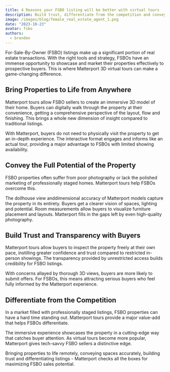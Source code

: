 ```yaml
---
title: 4 Reasons your FSBO listing will be better with virtual tours
description: Build trust, differentiate from the competition and convey your property's value.
image: /images/blog/female_real_estate_agent_1.png
date: "2023-10-23"
avatar: fsbo
authors:
  - brenden
---
```


For-Sale-By-Owner (FSBO) listings make up a significant portion of real estate transactions. With the right tools and strategy, FSBOs have an immense opportunity to showcase and market their properties effectively to prospective buyers. This is where Matterport 3D virtual tours can make a game-changing difference.

## Bring Properties to Life from Anywhere

Matterport tours allow FSBO sellers to create an immersive 3D model of their home. Buyers can digitally walk through the property at their convenience, getting a comprehensive perspective of the layout, flow and finishing. This brings a whole new dimension of insight compared to traditional listings.

With Matterport, buyers do not need to physically visit the property to get an in-depth experience. The interactive format engages and informs like an actual tour, providing a major advantage to FSBOs with limited showing availability.

## Convey the Full Potential of the Property

FSBO properties often suffer from poor photography or lack the polished marketing of professionally staged homes. Matterport tours help FSBOs overcome this.

The dollhouse view anddimensional accuracy of Matterport models capture the property in its entirety. Buyers get a clearer vision of spaces, lighting and potential. Room measurements allow buyers to visualize furniture placement and layouts. Matterport fills in the gaps left by even high-quality photography.

## Build Trust and Transparency with Buyers
Matterport tours allow buyers to inspect the property freely at their own pace, instilling greater confidence and trust compared to restricted in-person showings. The transparency provided by unrestricted access builds credibility for FSBO listings.

With concerns allayed by thorough 3D views, buyers are more likely to submit offers. For FSBOs, this means attracting serious buyers who feel fully informed by the Matterport experience.

## Differentiate from the Competition
In a market filled with professionally staged listings, FSBO properties can have a hard time standing out. Matterport tours provide a major value-add that helps FSBOs differentiate.

The immersive experience showcases the property in a cutting-edge way that catches buyer attention. As virtual tours become more popular, Matterport gives tech-savvy FSBO sellers a distinctive edge.

Bringing properties to life remotely, conveying spaces accurately, building trust and differentiating listings - Matterport checks all the boxes for maximizing FSBO sales potential.

